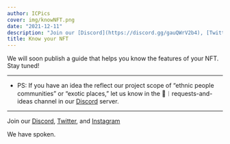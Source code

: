 ```yaml
---
author: ICPics
cover: img/knowNFT.png
date: "2021-12-11"
description: "Join our [Discord](https://discord.gg/gauQWrV2b4), [Twitter](https://twitter.com/ethnICPic), and [Instagram](https://www.instagram.com/ethnicpictures/)"
title: Know your NFT
---
```


We will soon publish a guide that helps you know the features of your NFT. Stay tuned!

---

- PS: If you have an idea the reflect our project scope of "ethnic people communities" or "exotic places," let us know in the 🙋︱requests-and-ideas channel in our [Discord](https://discord.gg/gauQWrV2b4) server.

---

Join our [Discord](https://discord.gg/gauQWrV2b4), [Twitter](https://twitter.com/ethnICPic), and [Instagram](https://www.instagram.com/ethnicpictures/) 

We have spoken.
